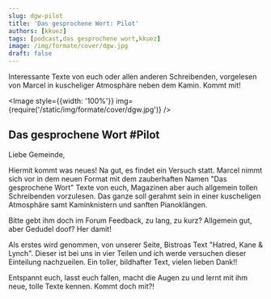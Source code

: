 ```yaml
---
slug: dgw-pilot
title: 'Das gesprochene Wort: Pilot'
authors: [kkuez]
tags: [podcast,das gesprochene wort,kkuez]
image: /img/formate/cover/dgw.jpg
draft: false
---
```



Interessante Texte von euch oder allen anderen Schreibenden, vorgelesen von Marcel in kuscheliger Atmosphäre neben dem Kamin.
Kommt mit!

<Image style={{width: '100%'}} img={require('/static/img/formate/cover/dgw.jpg')} />

<!--truncate-->

## Das gesprochene Wort #Pilot

Liebe Gemeinde,

Hiermit kommt was neues!
Na gut, es findet ein Versuch statt. Marcel nimmt sich vor in dem neuen Format mit dem zauberhaften Namen
"Das gesprochene Wort" Texte von euch, Magazinen aber auch allgemein tollen Schreibenden vorzulesen. Das ganze soll
gerahmt sein in einer kuscheligen Atmosphäre samt Kaminknistern und sanften Pianoklängen.

Bitte gebt ihm doch im Forum Feedback, zu lang, zu kurz? Allgemein gut, aber Gedudel doof?
Her damit!

Als erstes wird genommen, von unserer Seite, Bistroas Text "Hatred, Kane & Lynch". Dieser ist bei uns in vier Teilen und ich werde versuchen dieser Einteilung nachzueilen.
Ein toller, bildhafter Text, vielen lieben Dank!!

Entspannt euch, lasst euch fallen, macht die Augen zu und lernt mit ihm neue, tolle Texte kennen.
Kommt doch mit?!

<ReactPlayer
    width="100%"
    height="50px"
    controls
    src='https://m10z.picnotes.de/DasGesprocheneWort/DasGesprocheneWort_001.mp3'
/>
